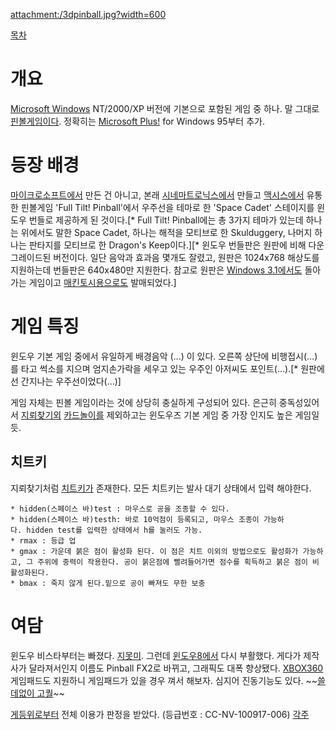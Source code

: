 attachment:/3dpinball.jpg?width=600

[[목차]]
= 개요 =
[[Microsoft Windows]] NT/2000/XP 버전에 기본으로 포함된 게임 중 하나. 말 그대로 [[핀볼]]게임이다. 정확히는 [[Microsoft Plus!]] for Windows 95부터 추가.
= 등장 배경 =
[[마이크로소프트]]에서 만든 건 아니고, 본래 [[시네마트로닉스]]에서 만들고 [[맥시스]]에서 유통한 핀볼게임 'Full Tilt! Pinball'에서 우주선을 테마로 한 'Space Cadet' 스테이지를 윈도우 번들로 제공하게 된 것이다.[* Full Tilt! Pinball에는 총 3가지 테마가 있는데 하나는 위에서도 말한 Space Cadet, 하나는 해적을 모티브로 한 Skulduggery, 나머지 하나는 판타지를 모티브로 한 Dragon's Keep이다.][* 윈도우 번들판은 원판에 비해 다운그레이드된 버전이다. 일단 음악과 효과음 몇개도 잘렸고, 원판은 1024x768 해상도를 지원하는데 번들판은 640x480만 지원한다. 참고로 원판은 [[Windows 3.1]]에서도 돌아가는 게임이고 [[매킨토시]]용으로도 발매되었다.]
= 게임 특징 =
윈도우 기본 게임 중에서 유일하게 배경음악 (...) 이 있다. 오른쪽 상단에 비행접시(...)를 타고 썩소를 지으며 엄지손가락을 세우고 있는 우주인 아저씨도 포인트(...).[* 원판에선 간지나는 우주선이었다(...)]

게임 자체는 핀볼 게임이라는 것에 상당히 충실하게 구성되어 있다. 은근히 중독성있어서 [[지뢰찾기]]외 [[카드놀이]]를 제외하고는 윈도우즈 기본 게임 중 가장 인지도 높은 게임일 듯.
== 치트키 ==
지뢰찾기처럼 [[치트키]]가 존재한다. 모든 치트키는 발사 대기 상태에서 입력 해야한다.

 * hidden(스페이스 바)test : 마우스로 공을 조종할 수 있다.
 * hidden(스페이스 바)testh: 바로 10억점이 등록되고, 마우스 조종이 가능하다. hidden test를 입력한 상태에서 h를 눌러도 가능.
 * rmax : 등급 업 
 * gmax : 가운데 붉은 점이 활성화 된다. 이 점은 치트 이외의 방법으로도 활성화가 가능하고, 그 주위에 중력이 작용한다. 공이 붉은점에 빨려들어가면 점수를 획득하고 붉은 점이 비활성화된다.
 * bmax : 죽지 않게 된다.밑으로 공이 빠져도 무한 보충
= 여담 =
윈도우 비스타부터는 빠졌다. [[지못미]]. 그런데 [[윈도우8]]에서 다시 부활했다. 게다가 제작사가 달라져서인지 이름도 Pinball FX2로 바뀌고, 그래픽도 대폭 향상됐다. [[XBOX360]] 게임패드도 지원하니 게임패드가 있을 경우 껴서 해보자. 심지어 진동기능도 있다. ~~[[쓸데없이 고퀄]]~~

[[게등위]]로부터 전체 이용가 판정을 받았다. (등급번호 : CC-NV-100917-006)
[[각주]]
